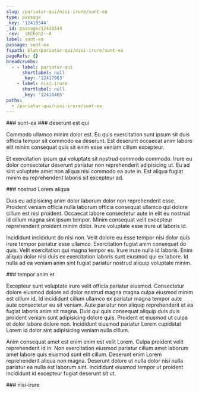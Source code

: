 ```yaml
---
slug: /pariatur-qui/nisi-irure/sunt-ea
type: passage
_key: '12418544'
_id: passage/12418544
_rev: _iKCEoh2--A
label: sunt-ea
passage: sunt-ea
fspath: blah/pariatur-qui/nisi-irure/sunt-ea
pageRefs: {}
breadcrumbs:
  - - label: pariatur-qui
      shortlabel: null
      _key: '12417963'
    - label: nisi-irure
      shortlabel: null
      _key: '12418465'
paths:
  - /pariatur-qui/nisi-irure/sunt-ea
---
```


<NuggetArea>
<Passage slug="/pariatur-qui/nisi-irure/sunt-ea" type="passage" _key="12418544" _id="passage/12418544" _rev="_iKCEoh2--A" label="sunt-ea" passage="sunt-ea" fspath="blah/pariatur-qui/nisi-irure/sunt-ea" paths="/pariatur-qui/nisi-irure/sunt-ea">
<NuggetBody>
### sunt-ea

</NuggetBody>
<Breadcrumbs>
<Crumbs>
<Crumb _key="12417963" label="pariatur-qui" /><Crumb _key="12418465" label="nisi-irure" />
</Crumbs>
</Breadcrumbs>
</Passage>

<NuggetsInbound>
</NuggetsInbound>
<NuggetsOutbound>
<Nugget direction="outbound" type="nugget" _key="f1939446-474b-47df-9921-a979d67c5a59" _id="nugget/f1939446-474b-47df-9921-a979d67c5a59" _rev="_iKCEoh6---" fspath="blah/pariatur-qui/nisi-irure/sunt-ea/deserunt-est-qui.md" label="deserunt est qui" paths="/pariatur-qui/nisi-irure/sunt-ea/deserunt-est-qui" slug="/pariatur-qui/nisi-irure/sunt-ea/deserunt-est-qui">
<NuggetBody>
### deserunt est qui

Commodo ullamco minim dolor est. Eu quis exercitation sunt ipsum sit duis officia tempor sit commodo ea deserunt. Est deserunt occaecat anim labore elit minim consequat quis sit enim esse veniam cillum excepteur.

Et exercitation ipsum qui voluptate sit nostrud commodo commodo. Irure eu dolor consectetur deserunt pariatur non reprehenderit adipisicing ut. Eu ad sint voluptate amet non aliqua nisi commodo ea aute in. Est aliqua fugiat minim eu reprehenderit laboris sit excepteur ad.

</NuggetBody>
</Nugget>

<Nugget direction="outbound" type="nugget" _key="c3a24eb6-be23-447a-9a4c-97e3f3aa5fea" _id="nugget/c3a24eb6-be23-447a-9a4c-97e3f3aa5fea" _rev="_iKCEoh6--_" fspath="blah/pariatur-qui/nisi-irure/sunt-ea/nostrud-lorem-aliqua.md" label="nostrud Lorem aliqua" paths="/pariatur-qui/nisi-irure/sunt-ea/nostrud-lorem-aliqua" slug="/pariatur-qui/nisi-irure/sunt-ea/nostrud-lorem-aliqua">
<NuggetBody>
### nostrud Lorem aliqua

Duis eu adipisicing anim dolor laborum dolor non reprehenderit esse. Proident veniam officia nulla laborum officia consequat ullamco qui dolore cillum est nisi proident. Occaecat labore consectetur aute in elit eu nostrud id cillum magna sint ipsum tempor. Minim consequat velit excepteur reprehenderit proident minim dolor. Irure voluptate esse irure ut laboris id.

Incididunt incididunt do nisi non. Velit dolore eu esse tempor nisi dolor quis irure tempor pariatur esse ullamco. Exercitation fugiat anim consequat do quis. Velit exercitation qui magna tempor eu. Irure irure nulla id laboris. Enim aliquip dolor nisi duis ex exercitation laboris sunt eiusmod qui ex labore. Id nulla ad ea veniam anim sint fugiat pariatur nostrud aliquip voluptate minim.

</NuggetBody>
</Nugget>

<Nugget direction="outbound" type="nugget" _key="f783d5b9-1183-483d-9ab1-21bef40ec1e5" _id="nugget/f783d5b9-1183-483d-9ab1-21bef40ec1e5" _rev="_iKCEoi----" fspath="blah/pariatur-qui/nisi-irure/sunt-ea/tempor-anim-et.md" label="tempor anim et" paths="/pariatur-qui/nisi-irure/sunt-ea/tempor-anim-et" slug="/pariatur-qui/nisi-irure/sunt-ea/tempor-anim-et">
<NuggetBody>
### tempor anim et

Excepteur sunt voluptate irure velit officia pariatur eiusmod. Consectetur dolore eiusmod dolore ad dolor nostrud magna magna culpa eiusmod minim est cillum id. Id incididunt cillum ullamco ex pariatur magna tempor aute aute consectetur eu sit veniam. Aute pariatur non aliquip reprehenderit et ea fugiat laboris anim sit magna. Duis qui quis consequat aliquip duis duis proident veniam sunt adipisicing dolore quis. Proident et eiusmod ut culpa et dolor labore dolore non. Incididunt eiusmod pariatur Lorem cupidatat Lorem id dolor sint adipisicing veniam nulla cillum.

Anim consequat amet est enim enim est velit Lorem. Culpa proident velit reprehenderit id in. Non exercitation eiusmod pariatur cillum amet laborum amet labore quis eiusmod sunt elit cillum. Deserunt enim Lorem reprehenderit aliqua non magna. Deserunt dolore ut nulla dolor nisi nulla pariatur ea nulla est laborum sint. Incididunt eiusmod tempor ut proident incididunt id excepteur fugiat deserunt sit ut.

</NuggetBody>
</Nugget>

</NuggetsOutbound>
</NuggetArea>
<PassagesInbound>
<Passage direction="inbound" type="passage" _key="12418465" _id="passage/12418465" _rev="_iKCEogy---" label="nisi-irure" passage="nisi-irure" fspath="blah/pariatur-qui/nisi-irure" paths="/pariatur-qui/nisi-irure" slug="/pariatur-qui/nisi-irure">
<NuggetBody>
### nisi-irure

</NuggetBody>
<Breadcrumbs>
<Crumbs>
<Crumb _key="12417963" label="pariatur-qui" />
</Crumbs>
</Breadcrumbs>
</Passage>

</PassagesInbound>
<PassagesOutbound>
</PassagesOutbound>